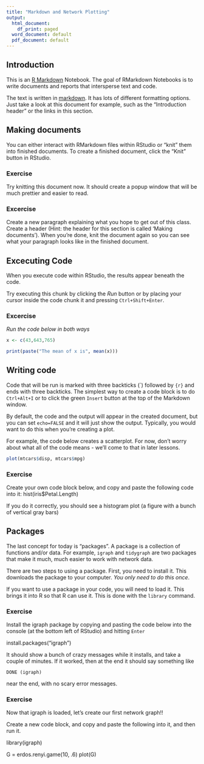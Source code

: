 ```yaml
---
title: "Markdown and Network Plotting"
output:
  html_document:
    df_print: paged
  word_document: default
  pdf_document: default
---
```


## Introduction

This is an [R Markdown](http://rmarkdown.rstudio.com) Notebook. The goal of RMarkdown Notebooks is to write documents and reports that intersperse text and code.

The text is written in [markdown](https://rmarkdown.rstudio.com/authoring_pandoc_markdown.html). It has lots of different formatting options. Just take a look at this document for example, such as the "Introduction header" or the links in this section.

## Making documents

You can either interact with RMarkdown files within RStudio or "knit" them into finished documents. To create a finished document, click the "Knit" button in RStudio.

### Exercise
Try knitting this document now. It should create a popup window that will be much prettier and easier to read.

### Excercise
Create a new paragraph explaining what you hope to get out of this class. Create a header (Hint: the header for this section is called 'Making documents'). When you're done, knit the document again so you can see what your paragraph looks like in the finished document.

## Excecuting Code

When you execute code within RStudio, the results appear beneath the code. 

Try executing this chunk by clicking the *Run* button or by placing your cursor inside the code chunk it and pressing `Ctrl+Shift+Enter`. 

### Excercise

*Run the code below in both ways*

```r
x <- c(43,643,765)

print(paste("The mean of x is", mean(x)))
```

## Writing code

Code that will be run is marked with three backticks (\`) followed by `{r}` and ends with three backticks. The simplest way to create a code block is to do `Ctrl+Alt+I` or to click the green `Insert` button at the top of the Markdown window.

By default, the code and the output will appear in the created document, but you can set `echo=FALSE` and it will just show the output. Typically, you would want to do this when you're creating a plot.

For example, the code below creates a scatterplot. For now, don't worry about what all of the code means - we'll come to that in later lessons.

```r
plot(mtcars$disp, mtcars$mpg)

```

### Exercise

Create your own code block below, and copy and paste the following code into it: hist(iris$Petal.Length)

If you do it correctly, you should see a histogram plot (a figure with a bunch of vertical gray bars)

## Packages

The last concept for today is "packages". A package is a collection of functions and/or data. For example, `igraph` and `tidygraph` are two packages that make it much, much easier to work with network data.

There are two steps to using a package. First, you need to install it. This downloads the package to your computer. *You only need to do this once*.

If you want to use a package in your code, you will need to load it. This brings it into R so that R can use it. This is done with the `library` command.

### Exercise

Install the igraph package by copying and pasting the code below into the console (at the bottom left of RStudio) and hitting `Enter`

install.packages("igraph")

It should show a bunch of crazy messages while it installs, and take a couple of minutes. If it worked, then at the end it should say something like
```
DONE (igraph)
```
near the end, with no scary error messages.


### Exercise

Now that igraph is loaded, let's create our first network graph!!

Create a new code block, and copy and paste the following into it, and then run it.

library(igraph)

G = erdos.renyi.game(10, .6)
plot(G)